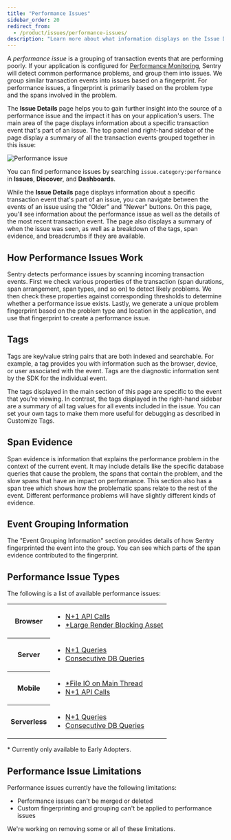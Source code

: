 ```yaml
---
title: "Performance Issues"
sidebar_order: 20
redirect_from:
  - /product/issues/performance-issues/
description: "Learn more about what information displays on the Issue Details page to help you efficiently triage a performance issue."
---
```


A _performance issue_ is a grouping of transaction events that are performing poorly. If your application is configured for [Performance Monitoring](/product/performance/), Sentry will detect common performance problems, and group them into issues. We group similar transaction events into issues based on a fingerprint. For performance issues, a fingerprint is primarily based on the problem type and the spans involved in the problem.

The **Issue Details** page helps you to gain further insight into the source of a performance issue and the impact it has on your application's users. The main area of the page displays information about a specific transaction event that's part of an issue. The top panel and right-hand sidebar of the page display a summary of all the transaction events grouped together in this issue:

![Performance issue](performance-issue-details.png)

<Note>

You can find performance issues by searching `issue.category:performance` in **Issues**, **Discover**, and **Dashboards**.

</Note>

While the **Issue Details** page displays information about a specific transaction event that's part of an issue, you can navigate between the events of an issue using the "Older" and "Newer" buttons. On this page, you'll see information about the performance issue as well as the details of the most recent transaction event. The page also displays a summary of when the issue was seen, as well as a breakdown of the tags, span evidence, and breadcrumbs if they are available.

## How Performance Issues Work

Sentry detects performance issues by scanning incoming transaction events. First we check various properties of the transaction (span durations, span arrangement, span types, and so on) to detect likely problems. We then check these properties against corresponding thresholds to determine whether a performance issue exists. Lastly, we generate a unique problem fingerprint based on the problem type and location in the application, and use that fingerprint to create a performance issue.

## Tags

Tags are key/value string pairs that are both indexed and searchable. For example, a tag provides you with information such as the browser, device, or user associated with the event. Tags are the diagnostic information sent by the SDK for the individual event.

The tags displayed in the main section of this page are specific to the event that you're viewing. In contrast, the tags displayed in the right-hand sidebar are a summary of all tag values for all events included in the issue. You can set your own tags to make them more useful for debugging as described in Customize Tags.

## Span Evidence

Span evidence is information that explains the performance problem in the context of the current event. It may include details like the specific database queries that cause the problem, the spans that contain the problem, and the slow spans that have an impact on performance. This section also has a span tree which shows how the problematic spans relate to the rest of the event. Different performance problems will have slightly different kinds of evidence.

## Event Grouping Information

The "Event Grouping Information" section provides details of how Sentry fingerprinted the event into the group. You can see which parts of the span evidence contributed to the fingerprint.

## Performance Issue Types

The following is a list of available performance issues:

<table>
   <tr>
       <th>Browser</th>
       <td>
          <ul>
            <li><a href="./n-one-api-calls/">N+1 API Calls</a></li>
            <li><a href="./large-render-blocking-asset/">*Large Render Blocking Asset</a></li>
          </ul>
        </td>
    </tr>
   <tr>
       <th>Server</th>
       <td>
          <ul>
            <li><a href="./n-one-queries/">N+1 Queries</a></li>
            <li><a href="./consecutive-db-queries/">Consecutive DB Queries</a></li>
          </ul>
        </td>
    </tr>
   <tr>
    <th>Mobile</th>
       <td>
          <ul>
            <li><a href="./main-thread-io/">*File IO on Main Thread</a></li>
            <li><a href="./n-one-api-calls/">N+1 API Calls</a></li>
          </ul>
        </td>
    </tr>
   <tr>
    <th>Serverless</th>
       <td>
          <ul>
            <li><a href="./n-one-queries/">N+1 Queries</a></li>
            <li><a href="./consecutive-db-queries/">Consecutive DB Queries</a></li>
          </ul>
        </td>
    </tr>
</table>
<Note>
* Currently only available to Early Adopters.
</Note>

## Performance Issue Limitations

Performance issues currently have the following limitations:

- Performance issues can't be merged or deleted
- Custom fingerprinting and grouping can't be applied to performance issues

We're working on removing some or all of these limitations.
